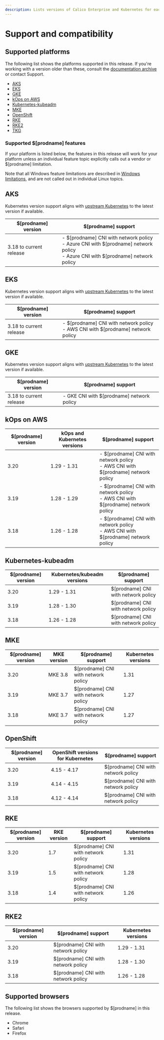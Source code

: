 ```yaml
---
description: Lists versions of Calico Enterprise and Kubernetes for each platform.
---
```


# Support and compatibility

## Supported platforms

The following list shows the platforms supported in this release. If you're working with a version older than these, consult the [documentation archive](https://docs.tigera.io/archive) or contact Support.

- [AKS](#aks)
- [EKS](#eks)
- [GKE](#gke)
- [kOps on AWS](#kops-on-aws)
- [Kubernetes-kubeadm](#kubernetes-kubeadm)
- [MKE](#mke)
- [OpenShift](#openshift)
- [RKE](#rke)
- [RKE2](#rke2)
- [TKG](#tkg)

### Supported $[prodname] features

If your platform is listed below, the features in this release will work for your platform unless an individual feature topic explicitly calls out a vendor or $[prodname] limitation.

Note that all Windows feature limitations are described in [Windows limitations](install-on-clusters/windows-calico/limitations.mdx), and are not called out in individual Linux topics.

## AKS

Kubernetes version support aligns with [upstream Kubernetes](#kubernetes-kubeadm) to the latest version if available.

| $[prodname] version    | $[prodname] support                                                                                                                        |
| ----------------------- | ------------------------------------------------------------------------------------------------------------------------------------------- |
| 3.18 to current release | - $[prodname] CNI with network policy<br />- Azure CNI with $[prodname] network policy <br />- Azure CNI with $[prodname] network policy |

## EKS

Kubernetes version support aligns with [upstream Kubernetes](#kubernetes-kubeadm) to the latest version if available.

| $[prodname] version    | $[prodname] support                                                                   |
| ----------------------- | -------------------------------------------------------------------------------------- |
| 3.18 to current release | - $[prodname] CNI with network policy<br />- AWS CNI with $[prodname] network policy |

## GKE

Kubernetes version support aligns with [upstream Kubernetes](#kubernetes-kubeadm) to the latest version if available.

| $[prodname] version    | $[prodname] support                       |
| ----------------------- | ------------------------------------------ |
| 3.18 to current release | - GKE CNI with $[prodname] network policy |

## kOps on AWS

| $[prodname] version | kOps and Kubernetes versions | $[prodname] support                                                                   |
| -------------------- | ---------------------------- | -------------------------------------------------------------------------------------- |
| 3.20                 | 1.29 - 1.31                  | - $[prodname] CNI with network policy<br />- AWS CNI with $[prodname] network policy |
| 3.19                 | 1.28 - 1.29                  | - $[prodname] CNI with network policy<br />- AWS CNI with $[prodname] network policy |
| 3.18                 | 1.26 - 1.28                  | - $[prodname] CNI with network policy<br />- AWS CNI with $[prodname] network policy |

## Kubernetes-kubeadm

| $[prodname] version | Kubernetes/kubeadm versions | $[prodname] support                 |
| -------------------- | --------------------------- | ------------------------------------ |
| 3.20                 | 1.29 - 1.31                 | $[prodname] CNI with network policy |
| 3.19                 | 1.28 - 1.30                 | $[prodname] CNI with network policy |
| 3.18                 | 1.26 - 1.28                 | $[prodname] CNI with network policy |

## MKE

| $[prodname] version | MKE version | $[prodname] support                 | Kubernetes versions |
| -------------------- | ----------- | ------------------------------------ | ------------------- |
| 3.20                 | MKE 3.8     | $[prodname] CNI with network policy | 1.31                |
| 3.19                 | MKE 3.7     | $[prodname] CNI with network policy | 1.27                |
| 3.18                 | MKE 3.7     | $[prodname] CNI with network policy | 1.27                |

## OpenShift

| $[prodname] version | OpenShift versions for Kubernetes | $[prodname] support                 |
| -------------------- | --------------------------------- | ------------------------------------ |
| 3.20                 | 4.15 - 4.17                       | $[prodname] CNI with network policy |
| 3.19                 | 4.14 - 4.15                       | $[prodname] CNI with network policy |
| 3.18                 | 4.12 - 4.14                       | $[prodname] CNI with network policy |

## RKE

| $[prodname] version | RKE version | $[prodname] support                 | Kubernetes versions |
| -------------------- | ----------- | ------------------------------------ | ------------------- |
| 3.20                 | 1.7         | $[prodname] CNI with network policy | 1.31                |
| 3.19                 | 1.5         | $[prodname] CNI with network policy | 1.28                |
| 3.18                 | 1.4         | $[prodname] CNI with network policy | 1.26                |

## RKE2

| $[prodname] version | $[prodname] support                 | Kubernetes versions |
| -------------------- | ------------------------------------ | ------------------- |
| 3.20                 | $[prodname] CNI with network policy | 1.29 - 1.31         |
| 3.19                 | $[prodname] CNI with network policy | 1.28 - 1.30         |
| 3.18                 | $[prodname] CNI with network policy | 1.26 - 1.28         |

## Supported browsers

The following list shows the browsers supported by $[prodname] in this release.

- Chrome
- Safari
- Firefox
